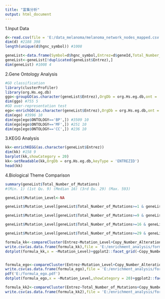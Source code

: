 ---
title: "富集分析"
output: html_document
---
1.Input Data
```{r}
d<-read.csv(file = 'E:/data_melanoma/melanoma_network_nodes_mapped.csv',header = TRUE)
dim(d) #2188 398
length(unique(d$hgnc_symbol)) #1008

geneList<-data.frame(Symbol=d$hgnc_symbol,Entrez=d$geneId,Total_Number_of_Mutations=d$Total_Number_of_Mutations,Copy_Number_Alteration=d$CNA)
geneList<-geneList[!duplicated(geneList$Entrez),]
dim(geneList) #1008 4
```
2.Gene Ontology Analysis
```{r}
#GO classification
library(clusterProfiler)
library(org.Hs.eg.db)
ggo<-groupGO(as.character(geneList$Entrez),OrgDb = org.Hs.eg.db,ont = 'CC',level = 3,readable = TRUE)
dim(ggo) #755 5
#GO over-representation test
ego<-enrichGO(as.character(geneList$Entrez),OrgDb = org.Hs.eg.db,ont = 'all',readable = TRUE)
dim(ego) #3996 10
dim(ego[ego$ONTOLOGY=='BP',]) #3509 10
dim(ego[ego$ONTOLOGY=='MF',]) #251 10
dim(ego[ego$ONTOLOGY=='CC',]) #236 10
```
3.KEGG Analysis
```{r}
kk<-enrichKEGG(as.character(geneList$Entrez))
dim(kk) #158 9
barplot(kk,showCategory = 20)
kk<-setReadable(kk,OrgDb = org.Hs.eg.db,keyType = 'ENTREZID')
head(kk)
```
4.Biological Theme Comparison
```{r}
summary(geneList$Total_Number_of_Mutations) 
#(Min. 1) (1st Qu. 9) (Median 16) (3rd Qu. 29) (Max. 593)

geneList$Mutation_Level<-NA

geneList$Mutation_Level[geneList$Total_Number_of_Mutations>=1 & geneList$Total_Number_of_Mutations<9]<-'1_8'

geneList$Mutation_Level[geneList$Total_Number_of_Mutations>=9 & geneList$Total_Number_of_Mutations<16]<-'9_15'

geneList$Mutation_Level[geneList$Total_Number_of_Mutations>=16 & geneList$Total_Number_of_Mutations<29]<-'16_28'

geneList$Mutation_Level[geneList$Total_Number_of_Mutations>=29 & geneList$Total_Number_of_Mutations<593]<-'29_593'

formula_kk<-compareCluster(Entrez~Mutation_Level+Copy_Number_Alteration,data = geneList,fun = 'enrichKEGG')
write.csv(as.data.frame(formula_kk),file = 'E:/enrichment_analysis/formula_kk.csv',row.names = FALSE)
dotplot(formula_kk,x = ~Mutation_Level)+ggplot2::facet_grid(~Copy_Number_Alteration)


formula_ego<-compareCluster(Entrez~Mutation_Level+Copy_Number_Alteration,data = geneList,fun = 'enrichGO',OrgDb = org.Hs.eg.db,ont = 'all',readable = TRUE)
write.csv(as.data.frame(formula_ego),file = 'E:/enrichment_analysis/formula_ego.csv',row.names = FALSE)
pdf('E:/formula_ego.pdf')
dotplot(formula_ego,x = ~Mutation_Level,showCategory = 20)+ggplot2::facet_grid(~Copy_Number_Alteration)

formula_kk2<-compareCluster(Entrez~Total_Number_of_Mutations+Copy_Number_Alteration,data = geneList,fun = 'enrichKEGG')
write.csv(as.data.frame(formula_kk2),file = 'E:/enrichment_analysis/formula_kk2.csv',row.names = FALSE)
```




